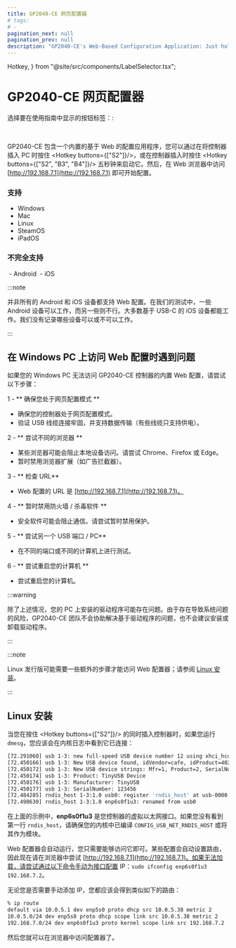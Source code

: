 ```yaml
---
title: GP2040-CE 网页配置器
# tags:
# -
pagination_next: null
pagination_prev: null
description: "GP2040-CE's Web-Based Configuration Application: Just hold S2 on boot or hold S2+B3+B4 while already plugged in. Then go to http://192.168.7.1 to access the Web Configurator."
---
```


  Hotkey,
} from "@site/src/components/LabelSelector.tsx";

# GP2040-CE 网页配置器

选择要在使用指南中显示的按钮标签：:

<InputLabelSelector />
<br />

GP2040-CE 包含一个内置的基于 Web 的配置应用程序，您可以通过在将控制器插入 PC 时按住 <Hotkey buttons={["S2"]}/>，或在控制器插入时按住 <Hotkey buttons={["S2", "B3", "B4"]}/> 五秒钟来启动它。然后，在 Web 浏览器中访问 [http://192.168.7.1](http://192.168.7.1) 即可开始配置。

### 支持

  - Windows
  - Mac
  - Linux
  - SteamOS
  - iPadOS

### 不完全支持

 - Android
 - iOS

:::note

并非所有的 Android 和 iOS 设备都支持 Web 配置。在我们的测试中，一些 Android 设备可以工作，而另一些则不行。大多数基于 USB-C 的 iOS 设备都能工作。我们没有记录哪些设备可以或不可以工作。

:::

## 在 Windows PC 上访问 Web 配置时遇到问题

如果您的 Windows PC 无法访问 GP2040-CE 控制器的内置 Web 配置，请尝试以下步骤：

1 - ** 确保您处于网页配置模式 **

  - 确保您的控制器处于网页配置模式。
  - 验证 USB 线缆连接牢固，并支持数据传输（有些线缆只支持供电）。

2 - ** 尝试不同的浏览器 **

  - 某些浏览器可能会阻止本地设备访问。请尝试 Chrome、Firefox 或 Edge。
  - 暂时禁用浏览器扩展（如广告拦截器）。

3 - ** 检查 URL**

  - Web 配置的 URL 是 [http://192.168.7.1](http://192.168.7.1)。

4 - ** 暂时禁用防火墙 / 杀毒软件 **

  - 安全软件可能会阻止通信。请尝试暂时禁用保护。

5 - ** 尝试另一个 USB 端口 / PC**

  - 在不同的端口或不同的计算机上进行测试。

6 - ** 尝试重启您的计算机 **

  - 尝试重启您的计算机。

:::warning

除了上述情况，您的 PC 上安装的驱动程序可能存在问题。由于存在导致系统问题的风险，GP2040-CE 团队不会协助解决基于驱动程序的问题，也不会建议安装或卸载驱动程序。

:::

:::note

Linux 发行版可能需要一些额外的步骤才能访问 Web 配置器；请参阅 [Linux 安装](https://www.google.com/search?q=%23linux-setup)。

:::

## Linux 安装

当您在按住 <Hotkey buttons={["S2"]}/> 的同时插入控制器时，如果您运行 `dmesg`，您应该会在内核日志中看到它已连接：

```sh
[72.291060] usb 1-3: new full-speed USB device number 12 using xhci_hcd
[72.450166] usb 1-3: New USB device found, idVendor=cafe, idProduct=4028, bcdDevice= 1.01
[72.450172] usb 1-3: New USB device strings: Mfr=1, Product=2, SerialNumber=3
[72.450174] usb 1-3: Product: TinyUSB Device
[72.450176] usb 1-3: Manufacturer: TinyUSB
[72.450177] usb 1-3: SerialNumber: 123456
[72.484285] rndis_host 1-3:1.0 usb0: register 'rndis_host' at usb-0000:06:00.1-3, RNDIS device, 02:02:84:6a:96:00
[72.498630] rndis_host 1-3:1.0 enp6s0f1u3: renamed from usb0
```

在上面的示例中，**enp6s0f1u3** 是您控制器的虚拟以太网接口。如果您没有看到第一行 `rndis_host`，请确保您的内核中已编译 `CONFIG_USB_NET_RNDIS_HOST` 或将其作为模块。

Web 配置器会自动运行，您只需要能够访问它即可。某些配置会自动设置路由，因此现在请在浏览器中尝试 [http://192.168.7.1](http://192.168.7.1)。如果无法加载，请尝试通过以下命令手动为接口配置 IP：`sudo ifconfig enp6s0f1u3 192.168.7.2`。

无论您是否需要手动添加 IP，您都应该会得到类似如下的路由：

```sh
% ip route
default via 10.0.5.1 dev enp5s0 proto dhcp src 10.0.5.38 metric 2
10.0.5.0/24 dev enp5s0 proto dhcp scope link src 10.0.5.38 metric 2
192.168.7.0/24 dev enp6s0f1u3 proto kernel scope link src 192.168.7.2     <---
```

然后您就可以在浏览器中访问配置器了。
